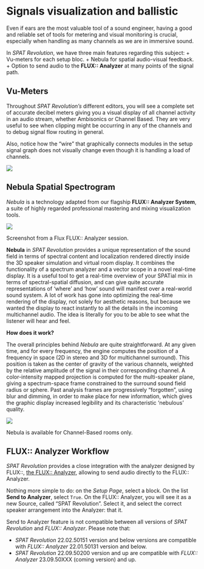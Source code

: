 # Signals visualization and ballistic

<!--TODO : Add pictures -->

Even if ears are the most valuable tool of a sound engineer, having a good and reliable set of tools for metering and visual monitoring is crucial, especially when handling as many channels as we are in immersive sound.

In _SPAT Revolution_, we have three main features regarding this subject:
+ Vu-meters for each setup bloc.
+ Nebula for spatial audio-visual feedback.
+ Option to send audio to the **FLUX:: Analyzer** at many points of the signal path.

## Vu-Meters

Throughout _SPAT Revolution’s_ different editors, you will see a complete set of accurate decibel meters giving you a visual display of all channel activity in an audio stream, whether Ambisonics or Channel Based.
They are very useful to see when clipping might be occurring in any of the channels and to debug signal flow routing in general.

Also, notice how the “wire” that graphically connects modules in the setup signal graph does not visually change even though it is handling a load of channels.


![](https://flux-shared.s3.amazonaws.com/doc_images/SpatR/Setup/InspectorVU.png)

<!-- TODO: update the image (bad visualization in September release) -->

## Nebula Spatial Spectrogram {#sec-nebula}

_Nebula_ is a technology adapted from our flagship **FLUX:: Analyzer System**, a suite of highly regarded professional mastering and mixing visualization tools.


![](https://flux-shared.s3.amazonaws.com/doc_images/Analyzer/Layout/FilmMixingC.png)

:::{.callout-note}
Screenshot from a Flux FLUX:: Analyzer session.
:::

**Nebula** in _SPAT Revolution_ provides a unique representation of the sound field in terms of spectral content and localization rendered directly inside the 3D speaker simulation and virtual room display. It combines the functionality of a spectrum analyzer and a vector scope in a novel real-time display. It is a useful tool to get a real-time overview of your SPATial mix in terms of spectral-spatial diffusion, and can give quite accurate representations of 'where' and 'how' sound will manifest over a real-world sound system. A lot of work has gone into optimizing the real-time rendering of the display, not solely for aesthetic reasons, but because we wanted the display to react instantly to all the details in the incoming multichannel audio. The idea is literally for you to be able to see what the listener will hear and feel.

**How does it work?**

The overall principles behind _Nebula_ are quite straightforward. At any given time, and for every frequency, the engine computes the position of a frequency in space (2D in stereo and 3D for multichannel surround). This position is taken as the center of gravity of the various channels, weighted by the relative amplitude of the signal in their corresponding channel. A color-intensity mapped projection is computed for the multi-speaker plane, giving a spectrum-space frame constrained to the surround sound field radius or sphere. Past analysis frames are progressively “forgotten”, using blur and dimming, in order to make place for new information, which gives the graphic display increased legibility and its characteristic 'nebulous' quality.

![](https://flux-shared.s3.amazonaws.com/doc_images/SpatR/Room/3DViewNebula.png)


:::{.callout-note}
Nebula is available for Channel-Based rooms only.
:::

## FLUX:: Analyzer Workflow

_SPAT Revolution_ provides a close integration with the analyzer designed by FLUX::, [the FLUX:: Analyzer](https://www.flux.audio/project/flux-analyzer/), allowing to send audio directly to the FLUX:: Analyzer.


Nothing more simple to do: on the *Setup Page*, select a block. On the list **Send to Analyzer**, select ```True```.
On the FLUX:: Analyzer, you will see it as a new Source, called "SPAT Revolution". Select it, and select the correct speaker arrangement into the Analyzer: that it.

:::{.callout-note}
Send to Analyzer feature is not compatible between all versions of _SPAT Revolution_ and _FLUX:: Analyzer_. Please note that:

- _SPAT Revolution_ 22.02.50151 version and below versions are compatible with _FLUX:: Analyzer_ 22.01.50131 version and below.
- _SPAT Revolution_ 22.09.50200 version and up are compatible with _FLUX:: Analyzer_ 23.09.50XXX (coming version) and up.
:::